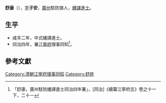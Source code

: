 '''舒康'''（{{bd|？年||？年|catIdx=}}），[[字|字]]'''子安'''，[[廣州|廣州]]駐防旗人，[[繙譯進士|繙譯進士]]。

== 生平 ==
* 咸丰二年，中式繙譯進士。
* 同治四年，署[[江寧府|江寧府]]理事同知<ref>「舒康，廣州駐防繙譯進士同治四年署」，[同治]《續纂江寧府志》卷之十一下，二十一</ref>。

==參考文獻==
{{reflist}}

{{咸豐二年壬子恩科繙譯進士金榜}}
{{清朝人物小作品}}

[[Category:清朝江寧府理事同知|Category:清朝江寧府理事同知]]
[[Category:舒姓|Category:舒姓]]